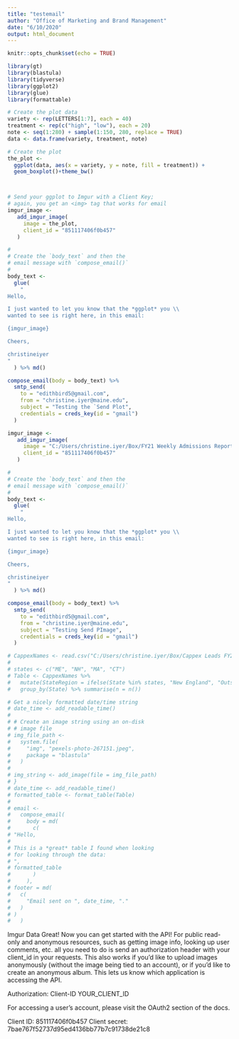 ```yaml
---
title: "testemail"
author: "Office of Marketing and Brand Management"
date: "6/10/2020"
output: html_document
---
```


```r
knitr::opts_chunk$set(echo = TRUE)
```


```r
library(gt)
library(blastula)
library(tidyverse)
library(ggplot2)
library(glue)
library(formattable)

```

```r


# Create the plot data
variety <- rep(LETTERS[1:7], each = 40)
treatment <- rep(c("high", "low"), each = 20)
note <- seq(1:280) + sample(1:150, 280, replace = TRUE)
data <- data.frame(variety, treatment, note)

# Create the plot
the_plot <-
  ggplot(data, aes(x = variety, y = note, fill = treatment)) + 
  geom_boxplot()+theme_bw()



# Send your ggplot to Imgur with a Client Key;
# again, you get an <img> tag that works for email
imgur_image <-
   add_imgur_image(
     image = the_plot,
     client_id = "851117406f0b457"
   )

#
# Create the `body_text` and then the
# email message with `compose_email()`
#
body_text <-
  glue(
    "
Hello,

I just wanted to let you know that the *ggplot* you \\
wanted to see is right here, in this email:

{imgur_image}

Cheers,

christineiyer
"
  ) %>% md()

compose_email(body = body_text) %>%
  smtp_send(
    to = "edithbird5@gmail.com",
    from = "christine.iyer@maine.edu",
    subject = "Testing the `Send Plot",
    credentials = creds_key(id = "gmail")
  )
```

```r
imgur_image <-
   add_imgur_image(
     image = "C:/Users/christine.iyer/Box/FY21 Weekly Admissions Reports Summary to Inform Agency Campaigns/SampleTable.PNG",
     client_id = "851117406f0b457"
   )

#
# Create the `body_text` and then the
# email message with `compose_email()`
#
body_text <-
  glue(
    "
Hello,

I just wanted to let you know that the *ggplot* you \\
wanted to see is right here, in this email:

{imgur_image}

Cheers,

christineiyer
"
  ) %>% md()

compose_email(body = body_text) %>%
  smtp_send(
    to = "edithbird5@gmail.com",
    from = "christine.iyer@maine.edu",
    subject = "Testing Send PImage",
    credentials = creds_key(id = "gmail")
  )
```

```r
# CappexNames <- read.csv("C:/Users/christine.iyer/Box/Cappex Leads FY20/FY20CappexLeads.csv", header = T, stringsAsFactors = F)
# 
# states <- c("ME", "NH", "MA", "CT")
# Table <- CappexNames %>% 
#   mutate(StateRegion = ifelse(State %in% states, "New England", "Outside NE")) %>% 
#   group_by(State) %>% summarise(n = n()) 
```


```r
# Get a nicely formatted date/time string
# date_time <- add_readable_time()
# 
# # Create an image string using an on-disk
# # image file
# img_file_path <-
#   system.file(
#     "img", "pexels-photo-267151.jpeg",
#     package = "blastula"
#   )
# 
# img_string <- add_image(file = img_file_path)
# }
# date_time <- add_readable_time()
# formatted_table <- format_table(Table)
# 
# email <-
#   compose_email(
#     body = md(
#       c(
# "Hello,
# 
# This is a *great* table I found when looking
# for looking through the data:
# ",
# formatted_table
#       )
#     ),
# footer = md(
#   c(
#     "Email sent on ", date_time, "."
#   )
# )
#   )
```

Imgur Data 
Great! Now you can get started with the API!
For public read-only and anonymous resources, such as getting image info, looking up user comments, etc. all you need to do is send an authorization header with your client_id in your requests. This also works if you'd like to upload images anonymously (without the image being tied to an account), or if you'd like to create an anonymous album. This lets us know which application is accessing the API.

Authorization: Client-ID YOUR_CLIENT_ID

For accessing a user's account, please visit the OAuth2 section of the docs.

Client ID:
851117406f0b457
Client secret:
7bae767f52737d95ed4136bb77b7c91738de21c8




